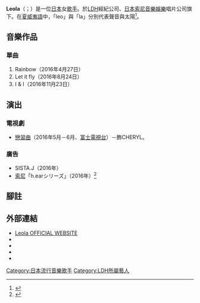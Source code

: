 {{Infobox Musician
| Name = Leola
| native_name = レオラ
| Img = 
| Img_capt = 
| Img_size = 
| Landscape = 
| Background = 女歌手
| Birth_name = 未公開
| Alias = 
| School_background =
| Born = [[3月14日|3月14日]]
| Died =
| Origin = {{JPN}}
| Genre = [[日本流行音樂|日本流行音樂]]
| Occupation = [[歌手|歌手]]
| Instrument = [[吉他|吉他]]
| Years_active = [[2016年|2016年]]至今
| Label = [[日本索尼音樂娛樂|日本索尼音樂娛樂]]
| Production = [[LDH_(藝能事務所)|LDH]]
| Influences = 
| Associated_acts = 
| URL = http://www.leolalala.com/
| Notable_instruments = 
}}
'''Leola'''（{{lang-ja|レオラ}}；{{bd||3月14日|||}}）是一位[[日本|日本]]女[[歌手|歌手]]。於[[LDH_(藝能事務所)|LDH]]經紀公司、[[日本索尼音樂娛樂|日本索尼音樂娛樂]]唱片公司旗下。在[[夏威夷語|夏威夷語]]中，「leo」與「la」分別代表聲音與太陽<ref name=model160530>{{cite news|url=http://mdpr.jp/music/detail/1587832|title=月9「ラヴソング」に出演決定！デビュー1ヶ月の新人歌姫・Leolaが“大物歌手”役に抜てき　福山雅治との共演＆決定秘話を語る|publisher=モデルプレス|date=2016-05-30|accessdate=2016-05-30|archive-date=2020-11-07|archive-url=https://web.archive.org/web/20201107063417/https://mdpr.jp/music/detail/1587832|dead-url=no}}</ref>。

==音樂作品==
===單曲===
# Rainbow（2016年4月27日）
# Let it fly（2016年8月24日）
# I & I（2016年11月23日）

==演出==
===電視劇===
*[[戀習曲|戀習曲]]（2016年5月－6月、[[富士電視台|富士電視台]]）－飾CHERYL。

===廣告===
* SISTA.J（2016年）
* [[索尼|索尼]]「h.earシリーズ」（2016年）<ref>{{cite news|url=http://www.oricon.co.jp/news/2080070/full/|title=ラルク、JUJU、マンウィズらソニーCM出演&新曲提供|newspaper=ORICON STYLE|date=2016-10-17|accessdate=2016-10-17|archive-date=2020-10-24|archive-url=https://web.archive.org/web/20201024234821/https://www.oricon.co.jp/news/2080070/full/|dead-url=no}}</ref>

==腳註==
{{reflist}}

==外部連結==
*[http://www.leolalala.com Leola OFFICIAL WEBSITE] {{Wayback|url=http://www.leolalala.com/ |date=20210115080933 }}
*{{twitter|Leola_official|Leola official}}
*{{Instagram|Leola_official|Leola official}}
*{{facebook|pages/Leola-official/837141059708140|Leola official}}
*{{tumblr|leola-official|Leola official}}

{{LDH}}
[[Category:日本流行音樂歌手|Category:日本流行音樂歌手]]
[[Category:LDH所屬藝人|Category:LDH所屬藝人]]